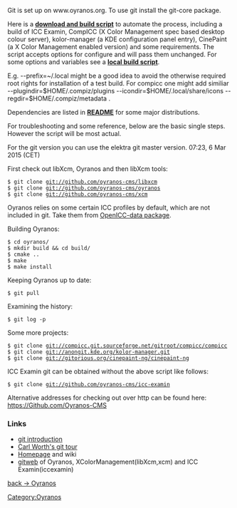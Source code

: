 Git is set up on www.oyranos.org. To use git install the git-core package.

Here is a [https://raw.githubusercontent.com/oyranos-cms/icc-examin/master/icc_examin-build.sh '''download and build script'''] to automate the process, including a build of ICC Examin, CompICC (X Color Management spec based desktop colour server), kolor-manager (a KDE configuration panel entry), CinePaint (a X Color Management enabled version) and some requirements. The script accepts options for configure and will pass them unchanged. For some options and variables see a [https://raw.githubusercontent.com/oyranos-cms/icc-examin/master/icc_examin-build-local.sh '''local build script'''].

E.g. --prefix=~/.local  might be a good idea to avoid the otherwise required root rights for installation of a test build. For compicc one might add similiar --plugindir=$HOME/.compiz/plugins --icondir=$HOME/.local/share/icons --regdir=$HOME/.compiz/metadata .

Dependencies are listed in [https://github.com/oyranos-cms/oyranos/blob/master/README.md '''README'''] for some major distributions.



For troubleshooting and some reference, below are the basic single steps. However the script will be most actual.

For the git version you can use the elektra git master version. 07:23, 6 Mar 2015 (CET)

First check out libXcm, Oyranos and then libXcm tools:
 $ git clone git://github.com/oyranos-cms/libxcm
 $ git clone git://github.com/oyranos-cms/oyranos
 $ git clone git://github.com/oyranos-cms/xcm

Oyranos relies on some certain ICC profiles by default, which are not included in git. Take them from [https://sourceforge.net/projects/openicc/files/OpenICC-Profiles OpenICC-data package].

Building Oyranos:
 $ cd oyranos/
 $ mkdir build && cd build/
 $ cmake ..
 $ make
 $ make install

Keeping Oyranos up to date:
 $ git pull

Examining the history:
 $ git log -p


Some more projects:
 $ git clone git://compicc.git.sourceforge.net/gitroot/compicc/compicc
 $ git clone git://anongit.kde.org/kolor-manager.git
 $ git clone git://gitorious.org/cinepaint-ng/cinepaint-ng

ICC Examin git can be obtained without the above script like follows:
 $ git clone git://github.com/oyranos-cms/icc-examin

Alternative addresses for checking out over http can be found here:
[https://github.com/oyranos-cms https://Github.com/Oyranos-CMS] 

=== Links ===
* [http://www.kernel.org/pub/software/scm/git/docs/user-manual.html#git-quick-start git introduction]
* [http://cworth.org/hgbook-git/tour/ Carl Worth's git tour]
* [http://git.or.cz/ Homepage] and wiki
* [https://github.com/oyranos-cms gitweb] of Oyranos, XColorManagement(libXcm,xcm) and ICC Examin(iccexamin)

[[Oyranos|back -> Oyranos]]
[[Category:Oyranos]]